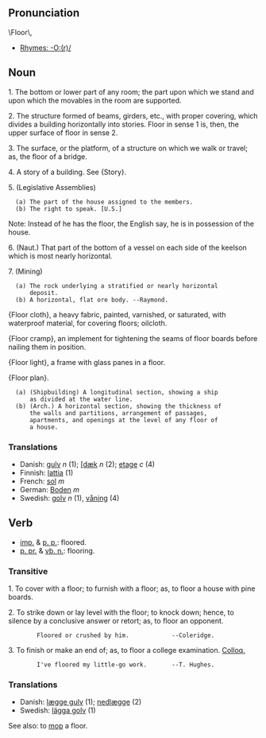 ==Pronunciation==
\Floor\,
*[[Rhymes:English:-O:(r)/|Rhymes: -O:(r)/]]

==Noun==

1. The bottom or lower part of any room; the part upon which we stand and upon which the movables in the room are  supported.

2. The structure formed of beams, girders, etc., with proper covering, which divides a building horizontally into stories. Floor in sense 1 is, then, the upper surface of  floor in sense 2.

3. The surface, or the platform, of a structure on which we walk or travel; as, the floor of a bridge.

4. A story of a building. See {Story}.

5. (Legislative Assemblies) 
   (a) The part of the house assigned to the members.
   (b) The right to speak. [U.S.]

Note: Instead of he has the floor, the English say, he is in possession of the house.

6. (Naut.) That part of the bottom of a vessel on each side of the keelson which is most nearly horizontal.

7. (Mining)
   (a) The rock underlying a stratified or nearly horizontal
       deposit.
   (b) A horizontal, flat ore body. --Raymond.

{Floor cloth}, a heavy fabric, painted, varnished, or saturated, with waterproof material, for covering floors; oilcloth.

{Floor cramp}, an implement for tightening the seams of floor boards before nailing them in position.

{Floor light}, a frame with glass panes in a floor.

{Floor plan}.
   (a) (Shipbuilding) A longitudinal section, showing a ship
       as divided at the water line.
   (b) (Arch.) A horizontal section, showing the thickness of
       the walls and partitions, arrangement of passages,
       apartments, and openings at the level of any floor of
       a house.

===Translations===

*Danish: [[gulv]] ''n'' (1); [[[dæk]] ''n'' (2); [[etage]] ''c'' (4)
*Finnish: [[lattia]] (1)
*French: [[sol]] ''m''
*German: [[Boden]] ''m''
*Swedish: [[golv]] ''n'' (1), [[våning]] (4)

==Verb==
* [[imp.]] & [[p. p.]]: floored.
*[[p. pr.]] & [[vb. n.]]: flooring.

===Transitive===
1. To cover with a floor; to furnish with a floor; as, to floor a house with pine boards.

2. To strike down or lay level with the floor; to knock down; hence, to silence by a conclusive answer or retort; as, to floor an opponent.

         Floored or crushed by him.            --Coleridge.

3. To finish or make an end of; as, to floor a college examination. [[Colloq.]]

         I've floored my little-go work.       --T. Hughes.
===Translations===
*Danish: [[lægge gulv]] (1); [[nedlægge]] (2)
*Swedish: [[lägga golv]] (1)

See also: to [[mop]] a floor.